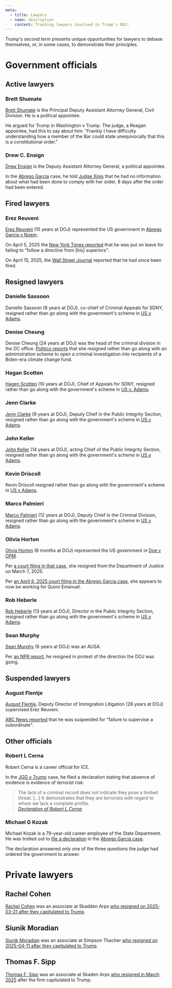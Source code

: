 ```yaml
---
meta:
  - title: Lawyers
  - name: description
    content: Tracking lawyers involved in Trump's DOJ.
---
```




<Frame>
Trump's second term presents unique opportunities for lawyers to debase themselves, or, in some cases, to demonstrate their principles.

# Government officials

## Active lawyers

### Brett Shumate

[Brett Shumate](https://www.linkedin.com/in/brett-shumate-54b51935/) is the Principal Deputy Assistant Attorney General, Civil Division. He is a political appointee.

He argued for Trump in Washington v Trump. The judge, a Reagan appointee, had this to say about him: "Frankly I have difficulty understanding how a member of the Bar could state unequivocally that this is a constitutional order."

### Drew C. Ensign

[Drew Ensign](https://www.linkedin.com/in/drew-ensign-43383b11/) is the Deputy Assistant Attorney General, a political appointee.

In the [Abrego Garcia](/cases/abrego-garcia) case, he told [Judge Xinis](https://bsky.app/profile/annabower.bsky.social/post/3lmkj3raobs2j) that he had no information about what had been done to comply with her order, 8 days after the order had been entered.

## Fired lawyers

### Erez Reuveni

[Erez Reuveni](https://www.linkedin.com/in/erez-reuveni-5b796b18/) (15 years at DOJ) represented the US government in [Abrego Garcia v Noem](https://www.courtlistener.com/docket/69777799/abrego-garcia-v-noem/?filed_after=&filed_before=&entry_gte=&entry_lte=&order_by=desc).

On April 5, 2025 the [New York Times reported](https://www.nytimes.com/live/2025/04/05/us/trump-news-tariffs) that he was put on leave for failing to "follow a directive from [his] superiors".

On April 15, 2025, the [Wall Street Journal](https://www.wsj.com/us-news/law/this-lawyer-defended-republicans-and-democrats-his-candor-cost-him-his-job-b3515a38) reported that he had since been fired.


## Resigned lawyers

### Danielle Sassoon

Danielle Sassoon (8 years at DOJ), co-chief of Criminal Appeals for SDNY, resigned rather than go along with the government's scheme in [US v Adams](/cases/adams).

### Denise Cheung

Denise Cheung (24 years at DOJ) was the head of the criminal division in the DC office. [Politico reports](https://www.politico.com/news/2025/02/18/denise-cheung-us-attorneys-office-washington-020363) that she resigned rather than go along with an administration scheme to open a criminal investigation into recipients of a Biden-era climate change fund.

### Hagan Scotten

[Hagen Scotten](https://www.linkedin.com/in/hagan-scotten-868352354/) (10 years at DOJ), Chief of Appeals for SDNY, resigned rather than go along with the government's scheme in [US v. Adams](/cases/adams).

### Jenn Clarke

[Jenn Clarke](https://www.linkedin.com/in/jennifer-clarke-299180352/) (9 years at DOJ), Deputy Chief in the Public Integrity Section, resigned rather than go along with the government's scheme in [US v Adams](/cases/adams).

### John Keller

[John Keller](https://www.linkedin.com/in/john-keller-41b424319/) (14 years at DOJ), acting Chief of the Public Integrity Section, resigned rather than go along with the government's scheme in [US v Adams](/cases/adams).

### Kevin Driscoll

Kevin Driscoll resigned rather than go along with the government's scheme in [US v Adams](/cases/adams).

### Marco Palmieri

[Marco Palmieri](https://www.linkedin.com/in/marco-a-palmieri-91b7ba335/) (12 years at DOJ), Deputy Chief in the Criminal Division, resigned rather than go along with the government's scheme in [US v Adams](/cases/adams).

### Olivia Horton

[Olivia Horton](https://www.linkedin.com/in/olivia-horton-a4b858141/) (6 months at DOJ) represented the US government in [Doe v OPM](https://www.courtlistener.com/docket/69582338/doe-v-office-of-personnel-management/).

Per [a court filing in that case](https://storage.courtlistener.com/recap/gov.uscourts.dcd.276820/gov.uscourts.dcd.276820.34.0.pdf), she resigned from the Department of Justice on March 7, 2025.

Per [an April 6, 2025 court filing in the Abrego Garcia case](https://storage.courtlistener.com/recap/gov.uscourts.ca4.178258/gov.uscourts.ca4.178258.8.1.pdf), she appears to now be working for Quinn Emanuel.

### Rob Heberle

[Rob Heberle](https://www.linkedin.com/in/robert-heberle-75b5bb82/) (13 years at DOJ), Director in the Public Integrity Section, resigned rather than go along with the government's scheme in [US v Adams](/cases/adams).


### Sean Murphy

[Sean Murphy](https://www.linkedin.com/in/seanmurphyjd/) (6 years at DOJ) was an AUSA.

Per [an NPR report](https://www.npr.org/2025/03/20/nx-s1-5330879/trump-justice-doj-prosecutor-resignation-jan-6), he resigned in protest of the direction the DOJ was going.

## Suspended lawyers

### August Flentje

[August Flentje](https://www.linkedin.com/in/august-flentje-59418ba7/), Deputy Director of Immigration Litigation (26 years at DOJ) supervised Erez Reuveni.

[ABC News reported](https://abcnews.go.com/Politics/doj-places-attorney-leave-after-struggling-maryland-migrant/story?id=120526466) that he was suspended for "failure to supervise a subordinate".

## Other officials

### Robert L Cerna

Robert Cerna is a career official for ICE.

In the [JGG v Trump](/cases/jgg-v-trump) case, he filed a declaration stating that absence of evidence is evidence of terrorist risk:

<blockquote>
<div>
The lack of a criminal record does not indicate they pose a limited threat. [...] It demonstrates that they are terrorists with regard to whom we lack a complete profile.
</div>
<cite><a href="https://storage.courtlistener.com/recap/gov.uscourts.dcd.278436/gov.uscourts.dcd.278436.26.1_7.pdf">Declaration of Robert L Cerna</a></cite>
</blockquote>

### Michael G Kozak

Michael Kozak is a 79-year-old career employee of the State Department. He was trotted out to [file a declaration](https://storage.courtlistener.com/recap/gov.uscourts.mdd.578815/gov.uscourts.mdd.578815.63.0_1.pdf) in the [Abrego Garcia case](/cases/abrego-garcia).

The declaration answered only one of the three questions the judge had ordered the government to answer.

# Private lawyers

## Rachel Cohen

[Rachel Cohen](https://www.linkedin.com/in/rachelxcohen/) was an associate at Skadden Arps [who resigned on 2025-03-21 after they capitulated to Trump](https://www.linkedin.com/posts/rachelxcohen_i-just-put-in-conditional-notice-at-skadden-activity-7308686339435044864-gmb9/).

## Siunik Moradian

[Siunik Moradian](https://www.linkedin.com/in/siunik-moradian-62685b149/) was an associate at Simpson Thacher [who resigned on 2025-04-11 after they capitulated to Trump](https://www.linkedin.com/feed/update/urn:li:activity:7316528125016715265/).

## Thomas F. Sipp

[Thomas F. Sipp](https://www.linkedin.com/in/thomas-sipp-0b3687138/) was an associate at Skaden Arps [who resigned in March 2025](https://bsky.app/profile/annabower.bsky.social/post/3llrazk2ol222) after the firm capitulated to Trump.

</Frame>
